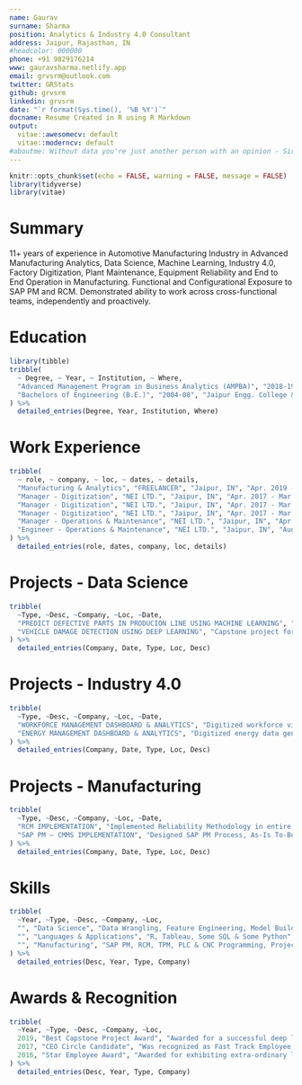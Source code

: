 ---
name: Gaurav
surname: Sharma
position: Analytics & Industry 4.0 Consultant
address: Jaipur, Rajasthan, IN
#headcolor: 000000
phone: +91 9829176214
www: gauravsharma.netlify.app
email: grvsrm@outlook.com
twitter: GRStats
github: grvsrm
linkedin: grvsrm
date: "`r format(Sys.time(), '%B %Y')`"
docname: Resume Created in R using R Markdown
output:
  vitae::awesomecv: default
  vitae::moderncv: default
#aboutme: Without data you're just another person with an opinion - Sir W. Edwards Deming
---

```{r setup, include=FALSE}
knitr::opts_chunk$set(echo = FALSE, warning = FALSE, message = FALSE)
library(tidyverse)
library(vitae)
```

# Summary

11+ years of experience in Automotive Manufacturing Industry in Advanced Manufacturing Analytics, Data Science, Machine Learning, Industry 4.0, Factory Digitization, Plant Maintenance, Equipment Reliability and End to End Operation in Manufacturing. Functional and Configurational Exposure to SAP PM and RCM. Demonstrated ability to work across cross-functional teams, independently and proactively.

# Education

```{r}
library(tibble)
tribble(
  ~ Degree, ~ Year, ~ Institution, ~ Where,
  "Advanced Management Program in Business Analytics (AMPBA)", "2018-19", "Indian School of Business", "Hyderabad, IN",
  "Bachelors of Engineering (B.E.)", "2004-08", "Jaipur Engg. College & Research Centre, University of Rajasthan", "Jaipur, IN"
) %>% 
  detailed_entries(Degree, Year, Institution, Where)
```

# Work Experience

```{r}
tribble(
  ~ role, ~ company, ~ loc, ~ dates, ~ details,
  "Manufacturing & Analytics", "FREELANCER", "Jaipur, IN", "Apr. 2019 - Present", "Independent Assignments related to Manufacturing and Business Analytics",
  "Manager - Digitization", "NEI LTD.", "Jaipur, IN", "Apr. 2017 - Mar. 2019", "Responsible for driving Digitization and Data Science Projects under Smart Factory Initiative. Building PoCs and Manufacturing Analytics use cases in manufacturing shop floor using advanced statistical and modern machine learning (supervised and unsupervised) methods",
  "Manager - Digitization", "NEI LTD.", "Jaipur, IN", "Apr. 2017 - Mar. 2019", "Responsible for scaling analytical capabilities across manufacturing value chain. Converting Business Challenges into Analytical Problems and implement solutions independently. Responsible for bridging the gap between implementation partners and senior management in terms of requirement freezing and project management and KPI monitoring.",
  "Manager - Digitization", "NEI LTD.", "Jaipur, IN", "Apr. 2017 - Mar. 2019", "Data Mining & building ML Models – Prediction, Classification, Clustering, Time Series Forecasting, Simulation using Statistical Computer Language R/Python to draw inferences and conclusions from large data samples. Hands on experience of working on Data pre-processing, Feature Engineering, building Machine Learning Models and Ensembles, Hyperparameter tuning.",
  "Manager - Operations & Maintenance", "NEI LTD.", "Jaipur, IN", "Apr. 2013 - Mar. 2017", "Responsible for achieving /surpassing departmental KPIs such as Availability, MTTR, MTBF by using continuous improvement (TPM/TQM) tools and methodologies. executing improvement projects and new equipment installations, adherence to TPM standards., reduce downtime and maintenance cost, identification and execution of cost reduction projects.",
  "Engineer - Operations & Maintenance", "NEI LTD.", "Jaipur, IN", "Aug. 2008 - Mar. 2013", "Full operational responsibility of electronic maintenance & planning of Industrial Equipment and Machinery, Robotics Automation, Industrial Automation, PLC Data Acquisition System. Overall responsible for department’s planned and unplanned maintenance program which includes breakdown, preventive and predictive maintenance planning and execution."
) %>% 
  detailed_entries(role, dates, company, loc, details)
```
# Projects - Data Science

```{r}
tribble(
  ~Type, ~Desc, ~Company, ~Loc, ~Date,
  "PREDICT DEFECTIVE PARTS IN PRODUCION LINE USING MACHINE LEARNING", "A successful PoC to detect parts that may fail the quality control test. High dimensional event and measurement data coming from various machines was used. A two-step approach of clustering and decsion tree to create clustred models was used for prediction.", "NEI LTD.", "Jaipur,IN", "",
  "VEHICLE DAMAGE DETECTION USING DEEP LEARNING", "Capstone project for an auto insurance startup to create a business workflow on how to detect damage using deep learning (Faster RCNN and Mask RCNN Models) and predict the cost of repair beforehand to assist the insurance provider in minimizing the overall turnaround time. Won Best Capstone Award for successful PoC in ISB.", "NEI LTD.", "Jaipur,IN", ""
) %>% 
  detailed_entries(Company, Date, Type, Loc, Desc)
```

# Projects - Industry 4.0

```{r}
tribble(
  ~Type, ~Desc, ~Company, ~Loc, ~Date,
  "WORKFORCE MANAGEMENT DASHBOARD & ANALYTICS", "Digitized workforce visibility in the entire plant. Implemented for white- and blue-collar employees. Created the entire cyberinfrastructure and a real-time dashboard that updates the supervisors and managers on availability of skilled workforce available in shift and also provide suggestions based on man-machine skill matching to minimize losses occurring due to skilled workforce unavailability. Lead change management.", "NEI LTD.", "Jaipur,IN", "",
  "ENERGY MANAGEMENT DASHBOARD & ANALYTICS", "Digitized energy data generation and collection workflow. Implemented a real time dashboard for different management levels. Intelligent features such as event triggering using anomaly detection and automated MIS", "NEI LTD.", "Jaipur,IN", ""
) %>% 
  detailed_entries(Company, Date, Type, Loc, Desc)
```

# Projects - Manufacturing

```{r}
tribble(
  ~Type, ~Desc, ~Company, ~Loc, ~Date,
  "RCM IMPLEMENTATION", "Implemented Reliability Methodology in entire plant over across 1500 equipment. Drove entire project, ABC Analysis, conducted failure mode effect analysis (FMEA), performed asset criticalities, equipment cares strategies and maintenance policies to make reliability predictions for complete plant. Increased productivity by 21% on model lines. Lead change management.", "NEI LTD.", "Jaipur,IN", "",
  "SAP PM – CMMS IMPLEMENTATION", "Designed SAP PM Process, As-Is To-Be Mapping, prepared master data for the Plant such as Functional Locations, Equipment & Sub-equipment, BOMs, Planner Groups, Work Centers, Measuring Points, Counters, Tasks Lists, Maintenance Packages, Maintenance Plans, Notifications, Breakdown & Preventive Orders. Achieved 90% process digitization. Lead change management.", "NEI LTD.", "Jaipur,IN", "",
) %>% 
  detailed_entries(Company, Date, Type, Loc, Desc)
```

<!-- Use following lines if you want a simple format to put -->
<!-- # Skills -->

<!-- ## Data Science -->

<!-- * Data Wrangling, Feature Engineering, Data Visualization, Machine Learning, Statistical Analysis -->

<!-- ## Languages & Applications -->

<!-- * R, Tableau, Some SQL & Python -->

<!-- ## Manufacturing -->

<!-- * SAP PM, RCM, TPM, PLC & CNC Programming, Project Management, Change Management  -->

# Skills

```{r}
tribble(
  ~Year, ~Type, ~Desc, ~Company, ~Loc,
  "", "Data Science", "Data Wrangling, Feature Engineering, Model Building, Data Visualization, Machine Learning, Statistical Analysis", "", "",
  "", "Languages & Applications", "R, Tableau, Some SQL & Some Python", "", "",
  "", "Manufacturing", "SAP PM, RCM, TPM, PLC & CNC Programming, Project Management, Change Management", "", "",
) %>% 
  detailed_entries(Desc, Year, Type, Company)
```

# Awards & Recognition

```{r}
tribble(
  ~Year, ~Type, ~Desc, ~Company, ~Loc,
  2019, "Best Capstone Project Award", "Awarded for a successful deep learning PoC with an auto insurance startup", "ISB", "Hyderbad,IN",
  2017, "CEO Circle Candidate", "Was recognized as Fast Track Employee in NEI Ltd.", "NEI LTD.", "Jaipur,IN",
  2016, "Star Employee Award", "Awarded for exhibiting extra-ordinary leadership skills at workplace", "NEI LTD.", "Jaipur,IN",
) %>% 
  detailed_entries(Desc, Year, Type, Company)
```


